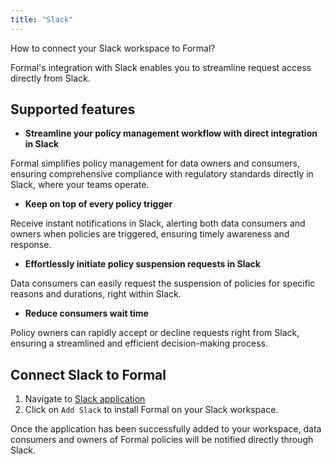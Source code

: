 ```yaml
---
title: "Slack"
---
```


How to connect your Slack workspace to Formal?

Formal's integration with Slack enables you to streamline request access directly from Slack.

## Supported features
- **Streamline your policy management workflow with direct integration in Slack**

Formal simplifies policy management for data owners and consumers, ensuring comprehensive compliance with regulatory standards directly in Slack, where your teams operate.

- **Keep on top of every policy trigger**

Receive instant notifications in Slack, alerting both data consumers and owners when policies are triggered, ensuring timely awareness and response.

- **Effortlessly initiate policy suspension requests in Slack**

Data consumers can easily request the suspension of policies for specific reasons and durations, right within Slack.

- **Reduce consumers wait time**

Policy owners can rapidly accept or decline requests right from Slack, ensuring a streamlined and efficient decision-making process.

## Connect Slack to Formal

1. Navigate to [Slack application](https://app.joinformal.com/slack)
2. Click on `Add Slack` to install Formal on your Slack workspace.

Once the application has been successfully added to your workspace, data consumers and owners of Formal policies will be notified directly through Slack.